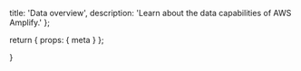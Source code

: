   title: 'Data overview',
  description: 'Learn about the data capabilities of AWS Amplify.'
};

  return {
    props: {
      meta
    }
  };

}
